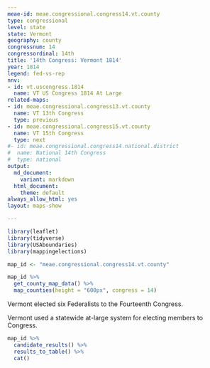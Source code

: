 ```yaml
---
meae-id: meae.congressional.congress14.vt.county
type: congressional
level: state
state: Vermont
geography: county
congressnum: 14
congressordinal: 14th
title: '14th Congress: Vermont 1814'
year: 1814
legend: fed-vs-rep
nnv:
- id: vt.uscongress.1814
  name: VT US Congress 1814 At Large
related-maps:
- id: meae.congressional.congress13.vt.county
  name: VT 13th Congress
  type: previous
- id: meae.congressional.congress15.vt.county
  name: VT 15th Congress
  type: next
#- id: meae.congressional.congress14.national.district
#  name: National 14th Congress
#  type: national
output:
  md_document:
    variant: markdown
  html_document:
    theme: default
always_allow_html: yes
layout: maps-show

---
```


```r
library(leaflet)
library(tidyverse)
library(USAboundaries)
library(mappingelections)

map_id <- "meae.congressional.congress14.vt.county"
```

<div class="map">

```r
map_id %>%
  get_county_map_data() %>%
  map_counties(height = "600px", congress = 14)
```

</div>

Vermont elected six Federalists to the Fourteenth Congress.

Vermont used a statewide at-large system for electing members to Congress. 

<div class="results-table">

```r
map_id %>%
  candidate_results() %>%
  results_to_table() %>%
  cat()
```

</div>
